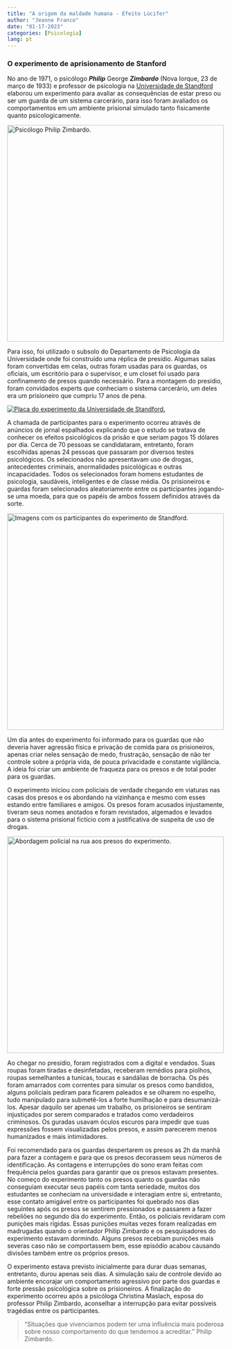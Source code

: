 ---
title: "A origem da maldade humana - Efeito Lúcifer"
author: "Jeanne Franco"
date: "01-17-2023"
categories: [Psicologia]
lang: pt
---

### O experimento de aprisionamento de Stanford

No ano de 1971, o psicólogo ***Philip*** George ***Zimbardo*** (Nova Iorque, 23 de março de 1933) e professor de psicologia na [Universidade de Standford](https://psychology.stanford.edu/people/philip-zimbardo) elaborou um experimento para avaliar as consequências de estar preso ou ser um guarda de um sistema carcerário, para isso foram avaliados os comportamentos em um ambiente prisional simulado tanto fisicamente quanto psicologicamente.

[![Psicólogo Philip Zimbardo.](images/zimbardo.png){width="500"}](https://www.newscientist.com/article/mg24031990-200-inside-the-prison-experiment-that-claimed-to-show-the-roots-of-evil/)

Para isso, foi utilizado o subsolo do Departamento de Psicologia da Universidade onde foi construído uma réplica de presídio. Algumas salas foram convertidas em celas, outras foram usadas para os guardas, os oficiais, um escritório para o supervisor, e um closet foi usado para confinamento de presos quando necessário. Para a montagem do presídio, foram convidados experts que conheciam o sistema carcerário, um deles era um prisioneiro que cumpriu 17 anos de pena.

[![Placa do experimento da Universidade de Standford.](images/plaque-01.jpg){fig-align="center"}](https://www.bbc.com/portuguese/geral-46417388)

A chamada de participantes para o experimento ocorreu através de anúncios de jornal espalhados explicando que o estudo se tratava de conhecer os efeitos psicológicos da prisão e que seriam pagos 15 dólares por dia. Cerca de 70 pessoas se candidataram, entretanto, foram escolhidas apenas 24 pessoas que passaram por diversos testes psicológicos. Os selecionados não apresentavam uso de drogas, antecedentes criminais, anormalidades psicológicas e outras incapacidades. Todos os selecionados foram homens estudantes de psicologia, saudáveis, inteligentes e de classe média. Os prisioneiros e guardas foram selecionados aleatoriamente entre os participantes jogando-se uma moeda, para que os papéis de ambos fossem definidos através da sorte.

[![Imagens com os participantes do experimento de Standford.](images/_104502748_5-1.jpg){fig-align="center" width="500"}](https://www.bbc.com/portuguese/geral-46417388)

Um dia antes do experimento foi informado para os guardas que não deveria haver agressão física e privação de comida para os prisioneiros, apenas criar neles sensação de medo, frustração, sensação de não ter controle sobre a própria vida, de pouca privacidade e constante vigilância. A ideia foi criar um ambiente de fraqueza para os presos e de total poder para os guardas.

O experimento iniciou com policiais de verdade chegando em viaturas nas casas dos presos e os abordando na vizinhança e mesmo com esses estando entre familiares e amigos. Os presos foram acusados injustamente, tiveram seus nomes anotados e foram revistados, algemados e levados para o sistema prisional fictício com a justificativa de suspeita de uso de drogas.

[![Abordagem policial na rua aos presos do experimento.](images/presos.png){fig-align="center" width="500"}](https://www.newscientist.com/article/mg24031990-200-inside-the-prison-experiment-that-claimed-to-show-the-roots-of-evil/)

Ao chegar no presídio, foram registrados com a digital e vendados. Suas roupas foram tiradas e desinfetadas, receberam remédios para piolhos, roupas semelhantes a tunicas, toucas e sandálias de borracha. Os pés foram amarrados com correntes para simular os presos como bandidos, alguns policiais pediram para ficarem paleados e se olharem no espelho, tudo manipulado para submetê-los a forte humilhação e para desumanizá-los. Apesar daquilo ser apenas um trabalho, os prisioneiros se sentiram injustiçados por serem comparados e tratados como verdadeiros criminosos. Os guradas usavam óculos escuros para impedir que suas expressões fossem visualizadas pelos presos, e assim parecerem menos humanizados e mais intimidadores.

Foi recomendado para os guardas despertarem os presos as 2h da manhã para fazer a contagem e para que os presos decorassem seus números de identificação. As contagens e interrupções do sono eram feitas com frequência pelos guardas para garantir que os presos estavam presentes. No começo do experimento tanto os presos quanto os guardas não conseguiam executar seus papéis com tanta seriedade, muitos dos estudantes se conheciam na universidade e interagiam entre si, entretanto, esse contato amigável entre os participantes foi quebrado nos dias seguintes após os presos se sentirem pressionados e passarem a fazer rebeliões no segundo dia do experimento. Então, os policiais revidaram com punições mais rígidas. Essas punições muitas vezes foram realizadas em madrugadas quando o orientador Philip Zimbardo e os pesquisadores do experimento estavam dormindo. Alguns presos recebiam punições mais severas caso não se comportassem bem, esse episódio acabou causando divisões também entre os próprios presos.

O experimento estava previsto inicialmente para durar duas semanas, entretanto, durou apenas seis dias. A simulação saiu de controle devido ao ambiente encorajar um comportamento agressivo por parte dos guardas e forte pressão psicológica sobre os prisioneiros. A finalização do experimento ocorreu após a psicóloga Christina Maslach, esposa do professor Philip Zimbardo, aconselhar a interrupção para evitar possíveis tragédias entre os participantes.

> "Situações que vivenciamos podem ter uma influência mais poderosa sobre nosso comportamento do que tendemos a acreditar." Philip Zimbardo.
